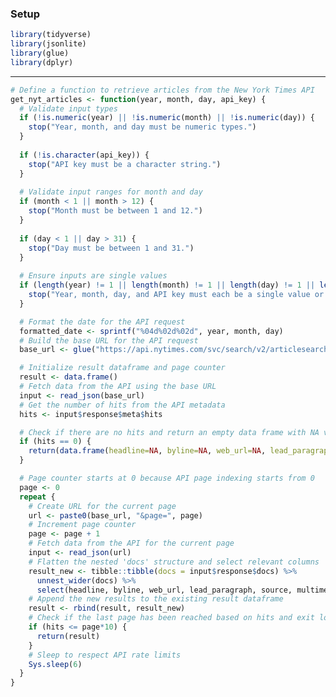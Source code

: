 ### Setup

```r
library(tidyverse)
library(jsonlite)
library(glue)
library(dplyr)
```



------------------------------------------------------------------------

```r
# Define a function to retrieve articles from the New York Times API
get_nyt_articles <- function(year, month, day, api_key) {
  # Validate input types
  if (!is.numeric(year) || !is.numeric(month) || !is.numeric(day)) {
    stop("Year, month, and day must be numeric types.")
  }
  
  if (!is.character(api_key)) {
    stop("API key must be a character string.")
  }
  
  # Validate input ranges for month and day
  if (month < 1 || month > 12) {
    stop("Month must be between 1 and 12.")
  }
  
  if (day < 1 || day > 31) {
    stop("Day must be between 1 and 31.")
  }
  
  # Ensure inputs are single values
  if (length(year) != 1 || length(month) != 1 || length(day) != 1 || length(api_key) != 1) {
    stop("Year, month, day, and API key must each be a single value or string, respectively.")
  }

  # Format the date for the API request
  formatted_date <- sprintf("%04d%02d%02d", year, month, day)
  # Build the base URL for the API request
  base_url <- glue("https://api.nytimes.com/svc/search/v2/articlesearch.json?api-key={api_key}&begin_date={formatted_date}&end_date={formatted_date}&fq=document_type:(%22article%22)%20AND%20print_page:1%20AND%20print_section:(%22A%22)")

  # Initialize result dataframe and page counter
  result <- data.frame()
  # Fetch data from the API using the base URL
  input <- read_json(base_url)
  # Get the number of hits from the API metadata
  hits <- input$response$meta$hits

  # Check if there are no hits and return an empty data frame with NA values
  if (hits == 0) {
    return(data.frame(headline=NA, byline=NA, web_url=NA, lead_paragraph=NA, source=NA))
  }

  # Page counter starts at 0 because API page indexing starts from 0
  page <- 0
  repeat {
    # Create URL for the current page
    url <- paste0(base_url, "&page=", page)
    # Increment page counter
    page <- page + 1
    # Fetch data from the API for the current page
    input <- read_json(url)
    # Flatten the nested 'docs' structure and select relevant columns
    result_new <- tibble::tibble(docs = input$response$docs) %>%
      unnest_wider(docs) %>%
      select(headline, byline, web_url, lead_paragraph, source, multimedia)
    # Append the new results to the existing result dataframe
    result <- rbind(result, result_new)
    # Check if the last page has been reached based on hits and exit loop if so
    if (hits <= page*10) {
      return(result)
    }
    # Sleep to respect API rate limits
    Sys.sleep(6)
  }
}

```


